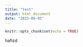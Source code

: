 ```yaml
---
title: "test"
output: html_document
date: "2023-09-05"
---
```


```r
knitr::opts_chunk$set(echo = TRUE)
```
hafizd